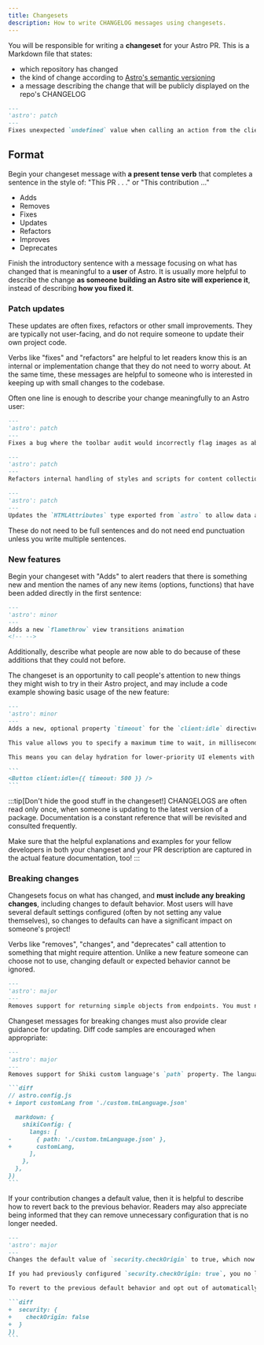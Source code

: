 ```yaml
---
title: Changesets
description: How to write CHANGELOG messages using changesets.
---
```


You will be responsible for writing a **changeset** for your Astro PR. This is a Markdown file that states:

- which repository has changed
- the kind of change according to [Astro's semantic versioning](https://docs.astro.build/en/upgrade-astro/#semantic-versioning)
- a message describing the change that will be publicly displayed on the repo's CHANGELOG

```md title="my-super-cool-changeset.md" wrap
---
'astro': patch
---
Fixes unexpected `undefined` value when calling an action from the client without a return value
```

## Format

Begin your changeset message with **a present tense verb** that completes a sentence in the style of: "This PR . . ." or "This contribution ..."

- Adds
- Removes
- Fixes
- Updates
- Refactors
- Improves
- Deprecates

Finish the introductory sentence with a message focusing on what has changed that is meaningful to a **user** of Astro. It is usually more helpful to describe the change **as someone building an Astro site will experience it**, instead of describing **how you fixed it**.

### Patch updates

These updates are often fixes, refactors or other small improvements. They are typically not user-facing, and do not require someone to update their own project code. 

Verbs like "fixes" and "refactors" are helpful to let readers know this is an internal or implementation change that they do not need to worry about. At the same time, these messages are helpful to someone who is interested in keeping up with small changes to the codebase. 

 Often one line is enough to describe your change meaningfully to an Astro user:

```md title="my-patch-changeset.md" wrap
---
'astro': patch
---
Fixes a bug where the toolbar audit would incorrectly flag images as above the fold
```

```md title="my-patch-changeset.md" wrap
---
'astro': patch
---
Refactors internal handling of styles and scripts for content collections to improve build performance
```

```md title="my-patch-changeset.md" wrap
---
'astro': patch
---
Updates the `HTMLAttributes` type exported from `astro` to allow data attributes
```

These do not need to be full sentences and do not need end punctuation unless you write multiple sentences.

### New features

Begin your changeset with "Adds" to alert readers that there is something new and mention the names of any new items (options, functions) that have been added directly in the first sentence: 

```md title="my-minor-changeset.md" wrap
---
'astro': minor
---
Adds a new `flamethrow` view transitions animation
<!-- -->
```


Additionally, describe what people are now able to do because of these additions that they could not before. 

The changeset is an opportunity to call people's attention to new things they might wish to try in their Astro project, and may include a code example showing basic usage of the new feature:

``````md wrap title="my-minor-changeset.md"
---
'astro': minor
---
Adds a new, optional property `timeout` for the `client:idle` directive

This value allows you to specify a maximum time to wait, in milliseconds, before hydrating a UI framework component, even if the page is not yet done with its initial load. 

This means you can delay hydration for lower-priority UI elements with more control to ensure your element is interactive within a specified time frame.

```
<Button client:idle={{ timeout: 500 }} />
```
``````

:::tip[Don't hide the good stuff in the changeset!]
CHANGELOGS are often read only once, when someone is updating to the latest version of a package. Documentation is a constant reference that will be revisited and consulted frequently.

Make sure that the helpful explanations and examples for your fellow developers in both your changeset and your PR description are captured in the actual feature documentation, too!
:::

### Breaking changes

Changesets focus on what has changed, and **must include any breaking changes**, including changes to default behavior. Most users will have several default settings configured (often by not setting any value themselves), so changes to defaults can have a significant impact on someone's project!

Verbs like "removes", "changes", and "deprecates" call attention to something that might require attention. Unlike a new feature someone can choose not to use, changing default or expected behavior cannot be ignored.

```md title="my-major-changeset.md" wrap
---
'astro': major
---
Removes support for returning simple objects from endpoints. You must now return a `Response` instead.
```

Changeset messages for breaking changes must also provide clear guidance for updating. Diff code samples are encouraged when appropriate:

``````md title="my-major-changeset.md" wrap
---
'astro': major
---
Removes support for Shiki custom language's `path` property. The language JSON file must now be imported and passed to the option instead.

```diff
// astro.config.js
+ import customLang from './custom.tmLanguage.json'

  markdown: {
    shikiConfig: {
      langs: [
-       { path: './custom.tmLanguage.json' },
+       customLang,
      ],
    },
  },
})
```
``````

If your contribution changes a default value, then it is helpful to describe how to revert back to the previous behavior. Readers may also appreciate being informed that they can remove unnecessary configuration that is no longer needed.

``````md title="my-major-changeset.md" wrap
---
'astro': major
---
Changes the default value of `security.checkOrigin` to true, which now enables Cross-Site Request Forgery (CSRF) protection by default for pages rendered on demand.

If you had previously configured `security.checkOrigin: true`, you no longer need this set in your Astro config. This is now the default and it is safe to remove.

To revert to the previous default behavior and opt out of automatically checking that the “origin” header matches the URL sent by each request, you must now explicitly set `security.checkOrigin: false`:

```diff
+  security: {
+    checkOrigin: false
+  }
})
```

``````